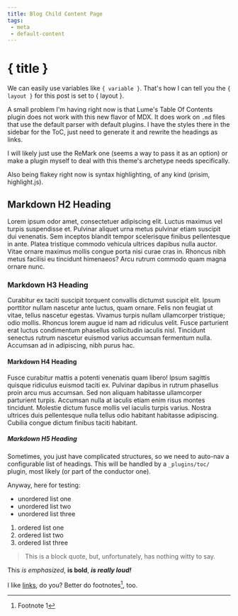 ```yaml
---
title: Blog Child Content Page
tags:
 - meta
 - default-content
---
```


# { title }

We can easily use variables like `{ variable }`. That's how I can tell you the
`{ layout }` for this post is set to { layout }.

A small problem I'm having right now is that Lume's Table Of Contents plugin
does not work with this new flavor of MDX. It does work on `.md` files that 
use the default parser with default plugins. I have the styles there in the 
sidebar for the ToC, just need to generate it and rewrite the headings as 
links.

I will likely just use the ReMark one (seems a way to pass it as an option) or 
make a plugin myself to deal with this theme's archetype needs specifically.

Also being flakey right now is syntax highlighting, of any kind (prisim, 
highlight.js).

## Markdown H2 Heading

Lorem ipsum odor amet, consectetuer adipiscing elit. Luctus maximus vel turpis
suspendisse et. Pulvinar aliquet urna metus pulvinar etiam suscipit dui
venenatis. Sem inceptos blandit tempor scelerisque finibus pellentesque in ante.
Platea tristique commodo vehicula ultrices dapibus nulla auctor. Vitae ornare
maximus mollis congue porta nisi curae cras in. Rhoncus nibh metus facilisi eu
tincidunt himenaeos? Arcu rutrum commodo quam magna ornare nunc.

### Markdown H3 Heading

Curabitur ex taciti suscipit torquent convallis dictumst suscipit elit. Ipsum
porttitor nullam nascetur ante luctus, quam ornare. Felis non feugiat ut vitae,
tellus nascetur egestas. Vivamus turpis nullam ullamcorper tristique; odio
mollis. Rhoncus lorem augue id nam ad ridiculus velit. Fusce parturient erat
luctus condimentum phasellus sollicitudin iaculis nisl. Tincidunt senectus
rutrum nascetur euismod varius accumsan fermentum nulla. Accumsan ad in
adipiscing, nibh purus hac.

#### Markdown H4 Heading

Fusce curabitur mattis a potenti venenatis quam libero! Ipsum sagittis quisque
ridiculus euismod taciti ex. Pulvinar dapibus in rutrum phasellus proin arcu mus
accumsan. Sed non aliquam habitasse ullamcorper parturient turpis. Accumsan
nulla at iaculis etiam enim risus montes tincidunt. Molestie dictum fusce mollis
vel iaculis turpis varius. Nostra ultrices duis pellentesque nulla tellus odio
habitant habitasse adipiscing. Cubilia congue dictum finibus taciti habitant.

##### Markdown H5 Heading

Sometimes, you just have complicated structures, so we need to auto-nav a 
configurable list of headings. This will be handled by a `_plugins/toc/` 
plugin, most likely (or part of the conductor one).

Anyway, here for testing:

- unordered list one
- unordered list two
- unordered list three

1. ordered list one
2. ordered list two
3. ordered list three

> This is a block quote, but, unfortunately, has nothing witty to say.

This _is emphasized_, **is bold**, _**is really loud!**_

I like [links](#), do you? Better do footnotes[^1], too.

[^1]: Footnote 1
